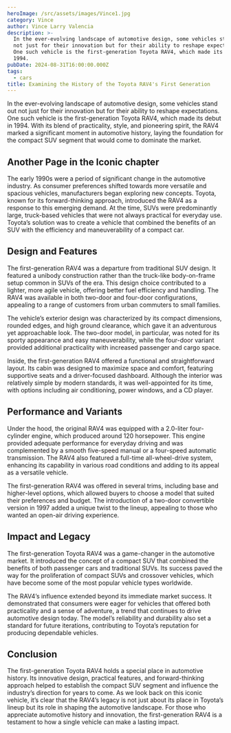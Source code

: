 ```yaml
---
heroImage: /src/assets/images/Vince1.jpg
category: Vince
author: Vince Larry Valencia
description: >-
  In the ever-evolving landscape of automotive design, some vehicles stand out
  not just for their innovation but for their ability to reshape expectations.
  One such vehicle is the first-generation Toyota RAV4, which made its debut in
  1994.
pubDate: 2024-08-31T16:00:00.000Z
tags:
  - cars
title: Examining the History of the Toyota RAV4's First Generation
---
```


In the ever-evolving landscape of automotive design, some vehicles stand out not just for their innovation but for their ability to reshape expectations. One such vehicle is the first-generation Toyota RAV4, which made its debut in 1994. With its blend of practicality, style, and pioneering spirit, the RAV4 marked a significant moment in automotive history, laying the foundation for the compact SUV segment that would come to dominate the market.

## Another Page in the Iconic chapter

The early 1990s were a period of significant change in the automotive industry. As consumer preferences shifted towards more versatile and spacious vehicles, manufacturers began exploring new concepts. Toyota, known for its forward-thinking approach, introduced the RAV4 as a response to this emerging demand. At the time, SUVs were predominantly large, truck-based vehicles that were not always practical for everyday use. Toyota’s solution was to create a vehicle that combined the benefits of an SUV with the efficiency and maneuverability of a compact car.

## Design and Features

The first-generation RAV4 was a departure from traditional SUV design. It featured a unibody construction rather than the truck-like body-on-frame setup common in SUVs of the era. This design choice contributed to a lighter, more agile vehicle, offering better fuel efficiency and handling. The RAV4 was available in both two-door and four-door configurations, appealing to a range of customers from urban commuters to small families.

The vehicle’s exterior design was characterized by its compact dimensions, rounded edges, and high ground clearance, which gave it an adventurous yet approachable look. The two-door model, in particular, was noted for its sporty appearance and easy maneuverability, while the four-door variant provided additional practicality with increased passenger and cargo space.

Inside, the first-generation RAV4 offered a functional and straightforward layout. Its cabin was designed to maximize space and comfort, featuring supportive seats and a driver-focused dashboard. Although the interior was relatively simple by modern standards, it was well-appointed for its time, with options including air conditioning, power windows, and a CD player.

## Performance and Variants

Under the hood, the original RAV4 was equipped with a 2.0-liter four-cylinder engine, which produced around 120 horsepower. This engine provided adequate performance for everyday driving and was complemented by a smooth five-speed manual or a four-speed automatic transmission. The RAV4 also featured a full-time all-wheel-drive system, enhancing its capability in various road conditions and adding to its appeal as a versatile vehicle.

The first-generation RAV4 was offered in several trims, including base and higher-level options, which allowed buyers to choose a model that suited their preferences and budget. The introduction of a two-door convertible version in 1997 added a unique twist to the lineup, appealing to those who wanted an open-air driving experience.

## Impact and Legacy

The first-generation Toyota RAV4 was a game-changer in the automotive market. It introduced the concept of a compact SUV that combined the benefits of both passenger cars and traditional SUVs. Its success paved the way for the proliferation of compact SUVs and crossover vehicles, which have become some of the most popular vehicle types worldwide.

The RAV4’s influence extended beyond its immediate market success. It demonstrated that consumers were eager for vehicles that offered both practicality and a sense of adventure, a trend that continues to drive automotive design today. The model’s reliability and durability also set a standard for future iterations, contributing to Toyota’s reputation for producing dependable vehicles.

## Conclusion

The first-generation Toyota RAV4 holds a special place in automotive history. Its innovative design, practical features, and forward-thinking approach helped to establish the compact SUV segment and influence the industry’s direction for years to come. As we look back on this iconic vehicle, it’s clear that the RAV4’s legacy is not just about its place in Toyota’s lineup but its role in shaping the automotive landscape. For those who appreciate automotive history and innovation, the first-generation RAV4 is a testament to how a single vehicle can make a lasting impact.
